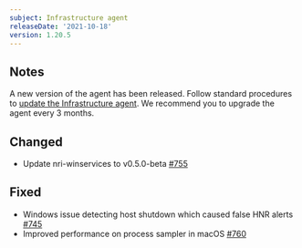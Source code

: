 ```yaml
---
subject: Infrastructure agent
releaseDate: '2021-10-18'
version: 1.20.5
---
```


## Notes

A new version of the agent has been released. Follow standard procedures to [update the Infrastructure agent](/docs/infrastructure/install-configure-manage-infrastructure/update-or-uninstall/update-infrastructure-agent).
We recommend you to upgrade the agent every 3 months.

## Changed

* Update nri-winservices to v0.5.0-beta [#755](https://github.com/newrelic/infrastructure-agent/pull/755)

## Fixed

* Windows issue detecting host shutdown which caused false HNR alerts [#745](https://github.com/newrelic/infrastructure-agent/pull/745)
* Improved performance on process sampler in macOS [#760](https://github.com/newrelic/infrastructure-agent/pull/760)
